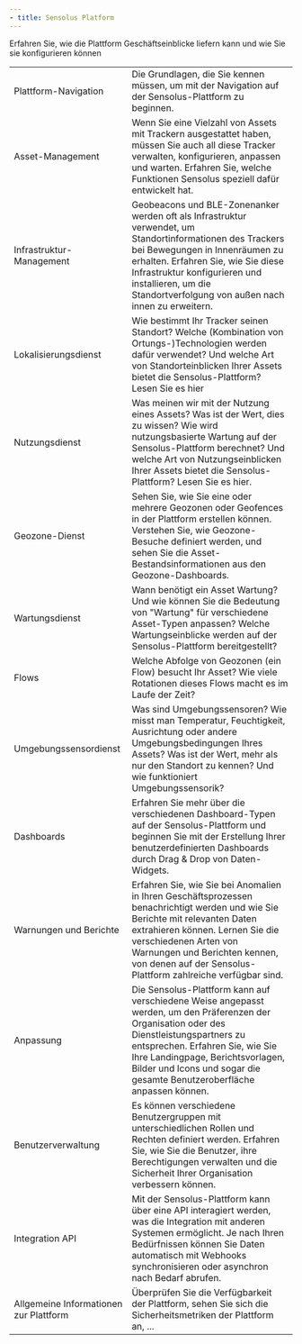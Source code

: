 ```yaml
---
- title: Sensolus Platform
---
```


Erfahren Sie, wie die Plattform Geschäftseinblicke liefern kann und wie Sie sie konfigurieren können

|                                        |                                                                                                                                                                                                                                                                                                |
| -------------------------------------- | ---------------------------------------------------------------------------------------------------------------------------------------------------------------------------------------------------------------------------------------------------------------------------------------------- |
| Plattform-Navigation                   | Die Grundlagen, die Sie kennen müssen, um mit der Navigation auf der Sensolus-Plattform zu beginnen.                                                                                                                                                                                           |
| Asset-Management                       | Wenn Sie eine Vielzahl von Assets mit Trackern ausgestattet haben, müssen Sie auch all diese Tracker verwalten, konfigurieren, anpassen und warten. Erfahren Sie, welche Funktionen Sensolus speziell dafür entwickelt hat.                                                                    |
| Infrastruktur-Management               | Geobeacons und BLE-Zonenanker werden oft als Infrastruktur verwendet, um Standortinformationen des Trackers bei Bewegungen in Innenräumen zu erhalten. Erfahren Sie, wie Sie diese Infrastruktur konfigurieren und installieren, um die Standortverfolgung von außen nach innen zu erweitern.  |
| Lokalisierungsdienst                   | Wie bestimmt Ihr Tracker seinen Standort? Welche (Kombination von Ortungs-)Technologien werden dafür verwendet? Und welche Art von Standorteinblicken Ihrer Assets bietet die Sensolus-Plattform? Lesen Sie es hier                                                                            |
| Nutzungsdienst                         | Was meinen wir mit der Nutzung eines Assets? Was ist der Wert, dies zu wissen? Wie wird nutzungsbasierte Wartung auf der Sensolus-Plattform berechnet? Und welche Art von Nutzungseinblicken Ihrer Assets bietet die Sensolus-Plattform? Lesen Sie es hier.                                    |
| Geozone-Dienst                         | Sehen Sie, wie Sie eine oder mehrere Geozonen oder Geofences in der Plattform erstellen können. Verstehen Sie, wie Geozone-Besuche definiert werden, und sehen Sie die Asset-Bestandsinformationen aus den Geozone-Dashboards.                                                                 |
| Wartungsdienst                         | Wann benötigt ein Asset Wartung? Und wie können Sie die Bedeutung von "Wartung" für verschiedene Asset-Typen anpassen? Welche Wartungseinblicke werden auf der Sensolus-Plattform bereitgestellt?                                                                                              |
| Flows                                  | Welche Abfolge von Geozonen (ein Flow) besucht Ihr Asset? Wie viele Rotationen dieses Flows macht es im Laufe der Zeit?                                                                                                                                                                        |
| Umgebungssensordienst                  | Was sind Umgebungssensoren? Wie misst man Temperatur, Feuchtigkeit, Ausrichtung oder andere Umgebungsbedingungen Ihres Assets? Was ist der Wert, mehr als nur den Standort zu kennen? Und wie funktioniert Umgebungssensorik?                                                                  |
| Dashboards                             | Erfahren Sie mehr über die verschiedenen Dashboard-Typen auf der Sensolus-Plattform und beginnen Sie mit der Erstellung Ihrer benutzerdefinierten Dashboards durch Drag & Drop von Daten-Widgets.                                                                                              |
| Warnungen und Berichte                 | Erfahren Sie, wie Sie bei Anomalien in Ihren Geschäftsprozessen benachrichtigt werden und wie Sie Berichte mit relevanten Daten extrahieren können. Lernen Sie die verschiedenen Arten von Warnungen und Berichten kennen, von denen auf der Sensolus-Plattform zahlreiche verfügbar sind.     |
| Anpassung                              | Die Sensolus-Plattform kann auf verschiedene Weise angepasst werden, um den Präferenzen der Organisation oder des Dienstleistungspartners zu entsprechen. Erfahren Sie, wie Sie Ihre Landingpage, Berichtsvorlagen, Bilder und Icons und sogar die gesamte Benutzeroberfläche anpassen können. |
| Benutzerverwaltung                     | Es können verschiedene Benutzergruppen mit unterschiedlichen Rollen und Rechten definiert werden. Erfahren Sie, wie Sie die Benutzer, ihre Berechtigungen verwalten und die Sicherheit Ihrer Organisation verbessern können.                                                                   |
| Integration API                        | Mit der Sensolus-Plattform kann über eine API interagiert werden, was die Integration mit anderen Systemen ermöglicht. Je nach Ihren Bedürfnissen können Sie Daten automatisch mit Webhooks synchronisieren oder asynchron nach Bedarf abrufen.                                                |
| Allgemeine Informationen zur Plattform | Überprüfen Sie die Verfügbarkeit der Plattform, sehen Sie sich die Sicherheitsmetriken der Plattform an, ...                                                                                                                                                                                   |
